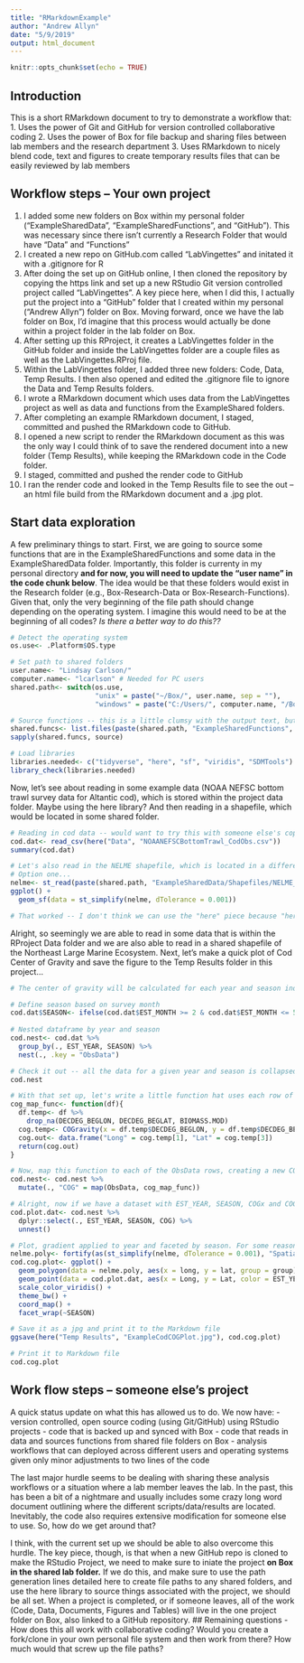 ```yaml
---
title: "RMarkdownExample"
author: "Andrew Allyn"
date: "5/9/2019"
output: html_document
---
```


```r
knitr::opts_chunk$set(echo = TRUE)
```

## Introduction
This is a short RMarkdown document to try to demonstrate a workflow that:
1. Uses the power of Git and GitHub for version controlled collaborative coding
2. Uses the power of Box for file backup and sharing files between lab members and the research department
3. Uses RMarkdown to nicely blend code, text and figures to create temporary results files that can be easily reviewed by lab members

## Workflow steps -- Your own project
1. I added some new folders on Box within my personal folder ("ExampleSharedData", "ExampleSharedFunctions", and "GitHub"). This was necessary since there isn't currently a Research Folder that would have "Data" and "Functions"
1. I created a new repo on GitHub.com called "LabVingettes" and initated it with a .gitignore for R
2. After doing the set up on GitHub online, I then cloned the repository by copying the https link and set up a new RStudio Git version controlled project called "LabVingettes". A key piece here, when I did this, I actually put the project into a "GitHub" folder that I created within my personal ("Andrew Allyn") folder on Box. Moving forward, once we have the lab folder on Box, I'd imagine that this process would actually be done within a project folder in the lab folder on Box. 
3. After setting up this RProject, it creates a LabVingettes folder in the GitHub folder and inside the LabVingettes folder are a couple files as well as the LabVingettes.RProj file.
4. Within the LabVingettes folder, I added three new folders: Code, Data, Temp Results. I then also opened and edited the .gitignore file to ignore the Data and Temp Results folders. 
5. I wrote a RMarkdown document which uses data from the LabVingettes project as well as data and functions from the ExampleShared folders.
6. After completing an example RMarkdown document, I staged, committed and pushed the RMarkdown code to GitHub.
7. I opened a new script to render the RMarkdown document as this was the only way I could think of to save the rendered document into a new folder (Temp Results), while keeping the RMarkdown code in the Code folder.
8. I staged, committed and pushed the render code to GitHub
9. I ran the render code and looked in the Temp Results file to see the out -- an html file build from the RMarkdown document and a .jpg plot.

## Start data exploration
A few preliminary things to start. First, we are going to source some functions that are in the ExampleSharedFunctions and some data in the ExampleSharedData folder. Importantly, this folder is currenty in my personal directory **and for now, you will need to update the "user name" in the code chunk below**. The idea would be that these folders would exist in the Research folder (e.g., Box-Research-Data or Box-Research-Functions). Given that, only the very beginning of the file path should change depending on the operating system. I imagine this would need to be at the beginning of all codes? *Is there a better way to do this??*
```r
# Detect the operating system
os.use<- .Platform$OS.type

# Set path to shared folders
user.name<- "Lindsay Carlson/" 
computer.name<- "lcarlson" # Needed for PC users
shared.path<- switch(os.use, 
                     "unix" = paste("~/Box/", user.name, sep = ""),
                     "windows" = paste("C:/Users/", computer.name, "/Box/", user.name, sep = ""))

# Source functions -- this is a little clumsy with the output text, but works
shared.funcs<- list.files(paste(shared.path, "ExampleSharedFunctions", sep = ""), full.names = TRUE)
sapply(shared.funcs, source)

# Load libraries
libraries.needed<- c("tidyverse", "here", "sf", "viridis", "SDMTools")
library_check(libraries.needed)
```

Now, let's see about reading in some example data (NOAA NEFSC bottom trawl survey data for Altantic cod), which is stored within the project data folder. Maybe using the here library? And then reading in a shapefile, which would be located in some shared folder.
```r
# Reading in cod data -- would want to try this with someone else's copy of this folder?
cod.dat<- read_csv(here("Data", "NOAANEFSCBottomTrawl_CodObs.csv"))
summary(cod.dat)

# Let's also read in the NELME shapefile, which is located in a different folder
# Option one...
nelme<- st_read(paste(shared.path, "ExampleSharedData/Shapefiles/NELME_sf.shp", sep = ""))
ggplot() +
  geom_sf(data = st_simplify(nelme, dTolerance = 0.001))

# That worked -- I don't think we can use the "here" piece because "here" is going to be looking inside this RProject and its corresponding folders. The ExampleSharedData folder, however, will be located outside this RProject.
```

Alright, so seemingly we are able to read in some data that is within the RProject Data folder and we are also able to read in a shared shapefile of the Northeast Large Marine Ecosystem. Next, let's make a quick plot of Cod Center of Gravity and save the figure to the Temp Results folder in this project...
```r
# The center of gravity will be calculated for each year and season independently. So, looking at a replicated process and either loops OR using new tidyverse functions to nest the data and then map a function to each row of the nested data. 

# Define season based on survey month
cod.dat$SEASON<- ifelse(cod.dat$EST_MONTH >= 2 & cod.dat$EST_MONTH <= 5, "SPRING", "FALL")
                        
# Nested dataframe by year and season
cod.nest<- cod.dat %>%
  group_by(., EST_YEAR, SEASON) %>%
  nest(., .key = "ObsData")

# Check it out -- all the data for a given year and season is collapsed and lives in the "ObsData" column
cod.nest 

# With that set up, let's write a little function hat uses each row of the ObsData to calculate the center of gravity (using SDMTools COGravity function). 
cog_map_func<- function(df){
  df.temp<- df %>%
    drop_na(DECDEG_BEGLON, DECDEG_BEGLAT, BIOMASS.MOD)
  cog.temp<- COGravity(x = df.temp$DECDEG_BEGLON, y = df.temp$DECDEG_BEGLAT, z = df.temp$BIOMASS.MOD)
  cog.out<- data.frame("Long" = cog.temp[1], "Lat" = cog.temp[3])
  return(cog.out)
}

# Now, map this function to each of the ObsData rows, creating a new COG output column
cod.nest<- cod.nest %>%
  mutate(., "COG" = map(ObsData, cog_map_func))

# Alright, now if we have a dataset with EST_YEAR, SEASON, COGx and COGy, we might be able to look at how COG has changed over time...
cod.plot.dat<- cod.nest %>%
  dplyr::select(., EST_YEAR, SEASON, COG) %>%
  unnest()

# Plot, gradient applied to year and faceted by season. For some reason, ggplot isn't liking the geom_sf and then adding points...
nelme.poly<- fortify(as(st_simplify(nelme, dTolerance = 0.001), "Spatial"))
cod.cog.plot<- ggplot() +
  geom_polygon(data = nelme.poly, aes(x = long, y = lat, group = group), color = "black", fill = NA) +
  geom_point(data = cod.plot.dat, aes(x = Long, y = Lat, color = EST_YEAR), alpha = 0.5) +
  scale_color_viridis() +
  theme_bw() +
  coord_map() +
  facet_wrap(~SEASON)

# Save it as a jpg and print it to the Markdown file
ggsave(here("Temp Results", "ExampleCodCOGPlot.jpg"), cod.cog.plot)

# Print it to Markdown file
cod.cog.plot
```

## Work flow steps -- someone else's project
A quick status update on what this has allowed us to do. We now have:
- version controlled, open source coding (using Git/GitHub) using RStudio projects
- code that is backed up and synced with Box
- code that reads in data and sources functions from shared file folders on Box
- analysis workflows that can deployed across different users and operating systems given only minor adjustments to two lines of the code

The last major hurdle seems to be dealing with sharing these analysis workflows or a situation where a lab member leaves the lab. In the past, this has been a bit of a nightmare and usually includes some crazy long word document outlining where the different scripts/data/results are located. Inevitably, the code also requires extensive modification for someone else to use. So, how do we get around that?

I think, with the current set up we should be able to also overcome this hurdle. The key piece, though, is that when a new GitHub repo is cloned to make the RStudio Project, we need to make sure to iniate the project **on Box in the shared lab folder.** If we do this, and make sure to use the path generation lines detailed here to create file paths to any shared folders, and use the here library to source things associated with the project, we should be all set. When a project is completed, or if someone leaves, all of the work (Code, Data, Documents, Figures and Tables) will live in the one project folder on Box, also linked to a GitHub repository. 
## Remaining questions
- How does this all work with collaborative coding? Would you create a fork/clone in your own personal file system and then work from there? How much would that screw up the file paths?